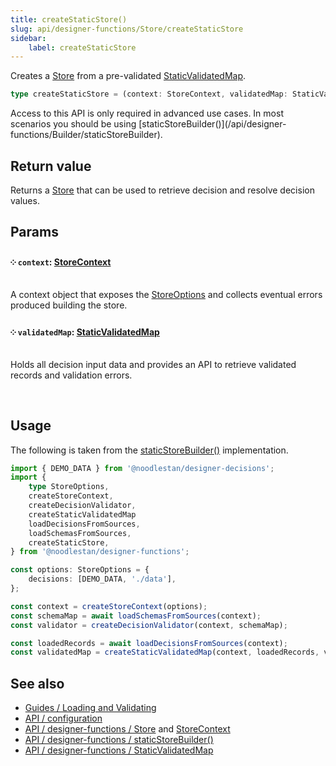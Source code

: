 ```yaml
---
title: createStaticStore()
slug: api/designer-functions/Store/createStaticStore
sidebar:
    label: createStaticStore
---
```



Creates a [Store](/api/designer-functions/Store/Types/Store) from a pre-validated [StaticValidatedMap](/api/designer-decisions/Inputs/Types/StaticValidatedMap).

```ts
type createStaticStore = (context: StoreContext, validatedMap: StaticValidatedMap) => Store;
```

<Aside type="tip" title="Advanced API">
    Access to this API is only required in advanced use cases. In most scenarios you should be using
    [staticStoreBuilder()](/api/designer-functions/Builder/staticStoreBuilder).
</Aside>

## Return value

Returns a [Store](/api/designer-functions/Store/Types/Store) that can be used to retrieve decision and resolve decision values.

## Params

#### ༶ `context`: [StoreContext](/api/designer-functions/Store/Types/StoreContext)

A context object that exposes the [StoreOptions](/api/designer-functions/Store/Types/StoreOptions) and collects eventual errors produced building the store.

#### ༶ `validatedMap`: [StaticValidatedMap](/api/designer-decisions/Inputs/Types/StaticValidatedMap)

Holds all decision input data and provides an API to retrieve validated records and validation errors.

&nbsp;

## Usage

The following is taken from the [staticStoreBuilder()](/api/designer-functions/Builder/staticStoreBuilder) implementation.

```ts "createStaticStore" collapse={1-14}
import { DEMO_DATA } from '@noodlestan/designer-decisions';
import {
    type StoreOptions,
    createStoreContext,
    createDecisionValidator,
    createStaticValidatedMap
    loadDecisionsFromSources,
    loadSchemasFromSources,
    createStaticStore,
} from '@noodlestan/designer-functions';

const options: StoreOptions = {
    decisions: [DEMO_DATA, './data'],
};

const context = createStoreContext(options);
const schemaMap = await loadSchemasFromSources(context);
const validator = createDecisionValidator(context, schemaMap);

const loadedRecords = await loadDecisionsFromSources(context);
const validatedMap = createStaticValidatedMap(context, loadedRecords, validator);
```

## See also

-   [Guides / Loading and Validating](/guides/loading-and-validating-design-decisions/)
-   [API / configuration](/api/configuration)
-   [API / designer-functions / Store](/api/designer-functions/Store/Types/Store) and [StoreContext](/api/designer-functions/Store/Types/StoreContext)
-   [API / designer-functions / staticStoreBuilder()](/api/designer-functions/Builder/staticStoreBuilder)
-   [API / designer-functions / StaticValidatedMap](/api/designer-decisions/Inputs/Types/StaticValidatedMap)
